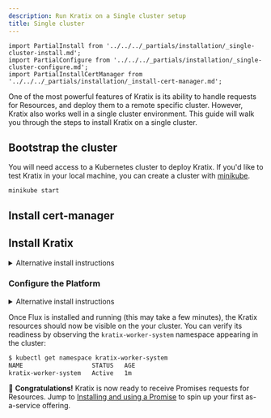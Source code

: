 ```yaml
---
description: Run Kratix on a Single cluster setup
title: Single cluster
---
```


```mdx-code-block
import PartialInstall from '../../../_partials/installation/_single-cluster-install.md';
import PartialConfigure from '../../../_partials/installation/_single-cluster-configure.md';
import PartialInstallCertManager from '../../../_partials/installation/_install-cert-manager.md';
```

One of the most powerful features of Kratix is its ability to handle requests
for Resources, and deploy them to a remote specific cluster. However, Kratix
also works well in a single cluster environment. This guide will walk you
through the steps to install Kratix on a single cluster.

## Bootstrap the cluster

You will need access to a Kubernetes cluster to deploy Kratix. If you'd like to test Kratix in your local machine, you can create a cluster with [minikube](https://minikube.sigs.k8s.io/docs/start/).

```
minikube start
```

## Install cert-manager

<PartialInstallCertManager />

## Install Kratix

<PartialInstall />

<details>
  <summary>Alternative install instructions</summary>

To install Kratix and MinIO separately, run the commands below:

```bash
# Install Kratix
kubectl apply --filename https://github.com/syntasso/kratix/releases/latest/download/kratix.yaml

# Install MinIO
kubectl apply --filename https://raw.githubusercontent.com/syntasso/kratix/main/hack/platform/minio-install.yaml

# Install Flux
kubectl apply --filename https://raw.githubusercontent.com/syntasso/kratix/main/hack/destination/gitops-tk-install.yaml
```

</details>

### Configure the Platform

<PartialConfigure />

<details>
  <summary>Alternative install instructions</summary>

To register the minikube cluster as a Kratix Destination, run the command below:

```bash
kubectl apply --filename https://raw.githubusercontent.com/syntasso/kratix/main/config/samples/platform_v1alpha1_bucketstatestore.yaml
kubectl apply --filename https://raw.githubusercontent.com/syntasso/kratix/main/config/samples/platform_v1alpha1_worker.yaml
```

You can then install and configure Flux with the commands below:

```bash
# Install the GitOps toolkit
kubectl apply --filename https://raw.githubusercontent.com/syntasso/kratix/main/hack/destination/gitops-tk-resources-single-cluster.yaml
```

</details>

Once Flux is installed and running (this may take a few minutes), the Kratix resources should now be visible on the your cluster. You can verify its readiness by observing the `kratix-worker-system` namespace appearing in the cluster:

```bash
$ kubectl get namespace kratix-worker-system
NAME                   STATUS   AGE
kratix-worker-system   Active   1m
```

🎉   **Congratulations!** Kratix is now ready to receive Promises requests for Resources. Jump to [Installing and using a Promise](../installing-a-promise) to spin up your first as-a-service offering.
